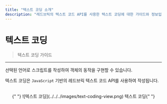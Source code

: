 ```yaml
---
title: "텍스트 코딩 소개"
description: "레드브릭의 텍스트 코드 API를 사용한 텍스트 코딩에 대한 가이드와 정보입니다."
---
```


# 텍스트 코딩

> 텍스트 코딩 가이드

---

선택된 언어로 스크립트를 작성하여 객체의 동작을 구현할 수 있습니다.

텍스트 코딩은 `JavaScript` 기반의 레드브릭 텍스트 코드 API를 사용하여 작성됩니다.

<br />
<center>
  {" "}
  ![텍스트 코딩](../../../images/text-coding-view.png) 텍스트 코딩{" "}
</center>
